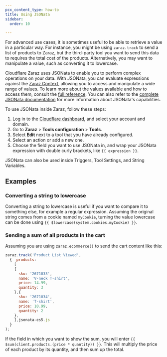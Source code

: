 ```yaml
---
pcx_content_type: how-to
title: Using JSONata
sidebar:
  order: 10

---
```


For advanced use cases, it is sometimes useful to be able to retrieve a value in a particular way. For instance, you might be using `zaraz.track` to send a list of products to Zaraz, but the third-party tool you want to send this data to requires the total cost of the products. Alternatively, you may want to manipulate a value, such as converting it to lowercase.

Cloudflare Zaraz uses JSONata to enable you to perform complex operations on your data. With JSONata, you can evaluate expressions against the [Zaraz Context](/zaraz/reference/context/), allowing you to access and manipulate a wide range of values. To learn more about the values available and how to access them, consult the [full reference](/zaraz/reference/context/). You can also refer to the [complete JSONata documentation](https://docs.jsonata.org/) for more information about JSONata's capabilities.

To use JSONata inside Zaraz, follow these steps:

1. Log in to the [Cloudflare dashboard](https://dash.cloudflare.com/), and select your account and domain.
2. Go to **Zaraz** > **Tools configuration** > **Tools**.
3. Select **Edit** next to a tool that you have already configured.
4. Select an action or add a new one.
5. Choose the field you want to use JSONata in, and wrap your JSONata expression with double curly brackets, like `{{ expression }}`.

JSONata can also be used inside Triggers, Tool Settings, and String Variables.

## Examples

### Converting a string to lowercase

Converting a string to lowercase is useful if you want to compare it to something else, for example a regular expression. Assuming the original string comes from a cookie named `myCookie`, turning the value lowercase can be done using `{{ $lowercase(system.cookies.myCookie) }}`.

### Sending a sum of all products in the cart

Assuming you are using `zaraz.ecommerce()` to send the cart content like this:

```js
zaraz.track('Product List Viewed',
  {  products:
    [
    {
      sku: '2671033',
      name: 'V-neck T-shirt',
      price: 14.99,
      quantity: 3
    },{
      sku: '2671034',
      name: 'T-shirt',
      price: 10.99,
      quantity: 2
    },
    ],jsonata-es5.js
  }
);
```

If the field in which you want to show the sum, you will enter `{{ $sum(client.products.(price * quantity)) }}`. This will multiply the price of each product by its quantity, and then sum up the total.
